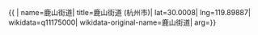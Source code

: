 {{ {{{1|PRC admin/showdata}}}|
name=鹿山街道|
title=鹿山街道 (杭州市)|
lat=30.0008|
lng=119.89887|
wikidata=q11175000|
wikidata-original-name=鹿山街道|
arg={{{arg|}}}}}